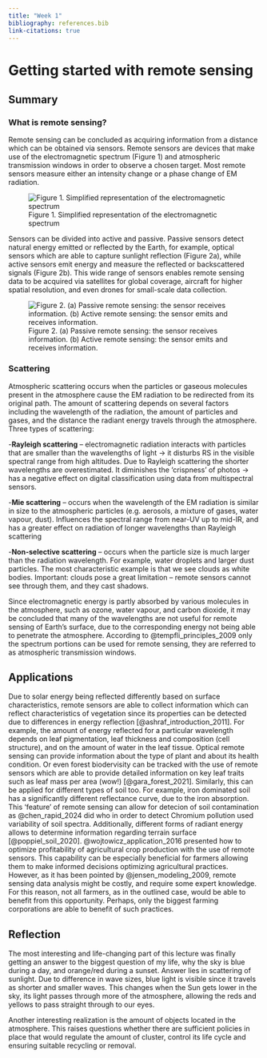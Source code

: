 ```yaml
---
title: "Week 1"
bibliography: references.bib
link-citations: true
---
```


# **Getting started with remote sensing** {.unnumbered}

## Summary

### What is remote sensing?

Remote sensing can be concluded as acquiring information from a distance which can be obtained via sensors. Remote sensors are devices that make use of the electromagnetic spectrum (Figure 1) and atmospheric transmission windows in order to observe a chosen target. Most remote sensors measure either an intensity change or a phase change of EM radiation.

![Figure 1. Simplified representation of the electromagnetic spectrum](images/color.jpg)

Sensors can be divided into active and passive. Passive sensors detect natural energy emitted or reflected by the Earth, for example, optical sensors which are able to capture sunlight reflection (Figure 2a), while active sensors emit energy and measure the reflected or backscattered signals (Figure 2b). This wide range of sensors enables remote sensing data to be acquired via satellites for global coverage, aircraft for higher spatial resolution, and even drones for small-scale data collection.

![Figure 2. (a) Passive remote sensing: the sensor receives information. (b) Active remote sensing: the sensor emits and receives information.](images/active.jpg)

### Scattering

Atmospheric scattering occurs when the particles or gaseous molecules present in the atmosphere cause the EM radiation to be redirected from its original path. The amount of scattering depends on several factors including the wavelength of the radiation, the amount of particles and gases, and the distance the radiant energy travels through the atmosphere. Three types of scattering:

\-**Rayleigh scattering** -- electromagnetic radiation interacts with particles that are smaller than the wavelengths of light -\> it disturbs RS in the visible spectral range from high altitudes. Due to Rayleigh scattering the shorter wavelengths are overestimated. It diminishes the 'crispness' of photos -\> has a negative effect on digital classification using data from multispectral sensors.

\-**Mie scattering** -- occurs when the wavelength of the EM radiation is similar in size to the atmospheric particles (e.g. aerosols, a mixture of gases, water vapour, dust). Influences the spectral range from near-UV up to mid-IR, and has a greater effect on radiation of longer wavelengths than Rayleigh scattering

\-**Non-selective scattering** -- occurs when the particle size is much larger than the radiation wavelength. For example, water droplets and larger dust particles. The most characteristic example is that we see clouds as white bodies. Important: clouds pose a great limitation -- remote sensors cannot see through them, and they cast shadows.

Since electromagnetic energy is partly absorbed by various molecules in the atmosphere, such as ozone, water vapour, and carbon dioxide, it may be concluded that many of the wavelengths are not useful for remote sensing of Earth's surface, due to the corresponding energy not being able to penetrate the atmosphere. According to @tempfli_principles_2009 only the spectrum portions can be used for remote sensing, they are referred to as atmospheric transmission windows.

## Applications

Due to solar energy being reflected differently based on surface characteristics, remote sensors are able to collect information which can reflect characteristics of vegetation since its properties can be detected due to differences in energy reflection [@ashraf_introduction_2011]. For example, the amount of energy reflected for a particular wavelength depends on leaf pigmentation, leaf thickness and composition (cell structure), and on the amount of water in the leaf tissue. Optical remote sensing can provide information about the type of plant and about its health condition. Or even forest biodervisity can be tracked with the use of remote sensors which are able to provide detailed information on key leaf traits such as leaf mass per area (wow!) [@gara_forest_2021]. Similarly, this can be applied for different types of soil too. For example, iron dominated soil has a significantly different reflectance curve, due to the iron absorption. This 'feature' of remote sensing can allow for detecion of soil contamination as @chen_rapid_2024 did who in order to detect Chromium pollution used variability of soil spectra. Additionally, different forms of radiant energy allows to determine information regarding terrain surface [@poppiel_soil_2020]. @wojtowicz_application_2016 presented how to optimize profitability of agricultural crop production with the use of remote sensors. This capability can be especially beneficial for farmers allowing them to make informed decisions optimizing agricultural practices. However, as it has been pointed by @jensen_modeling_2009, remote sensing data analysis might be costly, and require some expert knowledge. For this reason, not all farmers, as in the outlined case, would be able to benefit from this opportunity. Perhaps, only the biggest farming corporations are able to benefit of such practices.

## Reflection

The most interesting and life-changing part of this lecture was finally getting an answer to the biggest question of my life, why the sky is blue during a day, and orange/red during a sunset. Answer lies in scattering of sunlight. Due to difference in wave sizes, blue light is visible since it travels as shorter and smaller waves. This changes when the Sun gets lower in the sky, its light passes through more of the atmosphere, allowing the reds and yellows to pass straight through to our eyes.

Another interesting realization is the amount of objects located in the atmosphere. This raises questions whether there are sufficient policies in place that would regulate the amount of cluster, control its life cycle and ensuring suitable recycling or removal.

